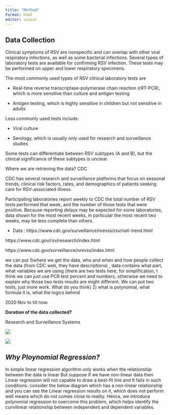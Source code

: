 ```yaml
---
title: "Method"
Format: html
editor: visual
---
```


## **Data Collection**

Clinical symptoms of RSV are nonspecific and can overlap with other viral respiratory infections, as well as some bacterial infections. Several types of laboratory tests are available for confirming RSV infection. These tests may be performed on upper and lower respiratory specimens.

The most commonly used types of RSV clinical laboratory tests are

-   Real-time reverse transcriptase-polymerase chain reaction (rRT-PCR), which is more sensitive than culture and antigen testing

-   Antigen testing, which is highly sensitive in children but not sensitive in adults

Less commonly used tests include:

-   Viral culture

-   Serology, which is usually only used for research and surveillance studies

Some tests can differentiate between RSV subtypes (A and B), but the clinical significance of these subtypes is unclear.

Where we are retrieving the data? CDC

CDC has several research and surveillance platforms that focus on seasonal trends, clinical risk factors, rates, and demographics of patients seeking care for RSV-associated illness.

Participating laboratories report weekly to CDC the total number of RSV tests performed that week, and the number of those tests that were positive. Because reporting delays may be expected for some laboratories, data shown for the most recent weeks, in particular the most recent two weeks, may be less complete than others.

-   Data : https://www.cdc.gov/surveillance/nrevss/rsv/natl-trend.html

https://www.cdc.gov/rsv/research/index.html

https://www.cdc.gov/surveillance/nrevss/index.html

we can put 1)where we get the data, who and when and how people collect the data (from CDC web, they have descriptions) , data contains what part, what variables we are using (there are two tests here, for simplification, I think we can just use PCR test percent and numbers, otherwise we need to explain why those two tests results are might different. We can put two tests, just more work. What do you think) 2) what is polynomial, what formula it is, what the logics behind

2020 Nov to till now.

**Duration of the data collected?**

Research and Surveillance Systems

![](images/paste-0A8E2CE6.png)

![](images/paste-06324783.png)

## *Why Ploynomial Regression?*

In simple linear regression algorithm only works when the relationship between the data is linear But suppose if we have non-linear data then Linear regression will not capable to draw a best-fit line and It fails in such conditions. consider the below diagram which has a non-linear relationship and you can see the Linear regression results on it, which does not perform well means which do not comes close to reality. Hence, we introduce polynomial regression to overcome this problem, which helps identify the curvilinear relationship between independent and dependent variables.
